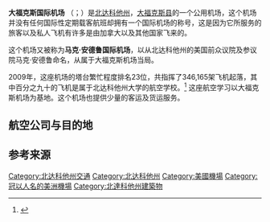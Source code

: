 {{Infobox airport
| name          = 大福克斯国际机场<br />Grand Forks International Airport
| nativename    = 
| image         = Gfkairport.jpg
| image-width   = 200
| IATA          = GFK
| ICAO          = KGFK
| FAA           = GFK
| type          = 公用
| owner         = 
| operator      = Grand Forks Regional Airport Authority
| city-served   = 
| location      = 大福克斯县，北达科他州
| elevation-f   = 845
| elevation-m   = 258
| coordinates   = {{coord|47|56|57|N|097|10|34|W|type:airport_region:US}}
| pushpin_map   = USA North Dakota#USA
| pushpin_relief = yes
| pushpin_label = '''GFK'''
| pushpin_label_position = left
| website       = [http://www.gfkairport.com/ www.GFKairport.com]
| r1-number     = 9L/27R
| r1-length-f   = 4,206
| r1-length-m   = 1,282
| r1-surface    = [[混凝土|混凝土]]
| r2-number     = 17L/35R
| r2-length-f   = 3,900
| r2-length-m   = 1,189
| r2-surface    = 混凝土
| r3-number     = 17R/35L
| r3-length-f   = 7,349
| r3-length-m   = 2,240
| r3-surface    = [[沥青|沥青]]
| r4-number     = 9R/27L
| r4-length-f   = 3,300
| r4-length-m   = 1,006
| r4-surface    = 混凝土
| stat-year     = 2015
| stat1-header  = 服务的飞行器总量
| stat1-data    = 298,525
| footnotes     = 数据来源: [[美国联邦航空管理局|美国联邦航空管理局]]<ref name=FAA>{{FAA-airport|ID=GFK|use=PU|own=PU|site=17349.1*A}}, Apr 27, 2017</ref> 及机场网站<ref name=Airport>[http://www.gfkairport.com/ Grand Forks International Airport] {{Wayback|url=http://www.gfkairport.com/ |date=20210126064638 }}, official web site</ref>
}}
'''大福克斯国际机场''' （{{lang-en|Grand Forks International Airoprt}}；{{airport codes|GFK|KGFK|GFK}}）是[[北达科他州|北达科他州]]，[[大福克斯縣_(北達科他州)|大福克斯县]]的一个公用机场，这个机场并没有任何国际性定期载客航班却拥有一个国际机场的称号，这是因为它所服务的旅客以及私人飞机有许多是由加拿大以及其他国家飞来的。

这个机场又被称为'''马克·安德鲁国际机场'''，以从北达科他州的美国前众议院及参议院马克·安德鲁命名，从属于大福克斯机场当局。

2009年，这座机场的塔台繁忙程度排名23位，共指挥了346,165架飞机起落，其中百分之九十的飞机是属于北达科他州大学的航空学校。<ref name="ATADS">{{Cite web |url=http://aspm.faa.gov/opsnet/sys/opsnet-server-x.asp |title=FAA ATADS Report |accessdate=2013-11-19 |archive-date=2011-08-11 |archive-url=https://web.archive.org/web/20110811224435/http://aspm.faa.gov/opsnet/sys/opsnet-server-x.asp |dead-url=no }}</ref> 这座航空学习以大福克斯机场为基地。这个机场也提供少量的客运及货运服务。

==航空公司与目的地==
{{Airport-dest-list
| [[忠实航空|忠实航空]] | [[麦卡伦国际机场|拉斯维加斯-麦卡伦]], [https://en.wikipedia.org/wiki/Phoenix%E2%80%93Mesa_Gateway_Airport 菲尼克斯-梅萨]
| [[达美连接航空|达美连接航空]] | [[明尼阿波利斯－圣保罗国际机场|明尼阿波利斯-圣保罗]]
}}

==参考来源==
<references />

[[Category:北达科他州交通|Category:北达科他州交通]]
[[Category:北达科他州|Category:北达科他州]]
[[Category:美國機場|Category:美國機場]]
[[Category:冠以人名的美洲機場|Category:冠以人名的美洲機場]]
[[Category:北達科他州建築物|Category:北達科他州建築物]]